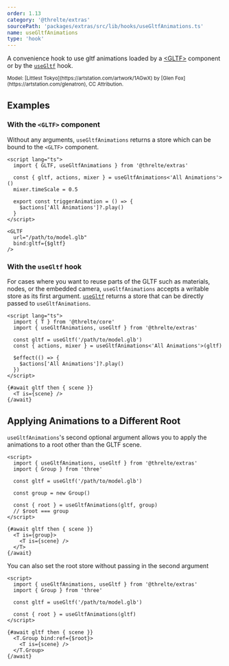 ```yaml
---
order: 1.13
category: '@threlte/extras'
sourcePath: 'packages/extras/src/lib/hooks/useGltfAnimations.ts'
name: useGltfAnimations
type: 'hook'
---
```


A convenience hook to use gltf animations loaded by a [\<GLTF>](/docs/reference/extras/gltf) component or by the [`useGltf`](/docs/reference/extras/use-gltf) hook.

<Example path="extras/use-gltf-animations" />

<small>
  Model: [Littlest Tokyo](https://artstation.com/artwork/1AGwX) by [Glen
  Fox](https://artstation.com/glenatron), CC Attribution.
</small>

## Examples

### With the `<GLTF>` component

Without any arguments, `useGltfAnimations` returns a store which can be bound to the `<GLTF>` component.

```svelte
<script lang="ts">
  import { GLTF, useGltfAnimations } from '@threlte/extras'

  const { gltf, actions, mixer } = useGltfAnimations<'All Animations'>()
  mixer.timeScale = 0.5

  export const triggerAnimation = () => {
    $actions['All Animations']?.play()
  }
</script>

<GLTF
  url="/path/to/model.glb"
  bind:gltf={$gltf}
/>
```

### With the `useGltf` hook

For cases where you want to reuse parts of the GLTF such as materials, nodes, or the embedded camera, `useGltfAnimations` accepts a writable store as its first argument. [`useGltf`](/docs/reference/extras/use-gltf) returns a store that can be directly passed to `useGltfAnimations`.

```svelte
<script lang="ts">
  import { T } from '@threlte/core'
  import { useGltfAnimations, useGltf } from '@threlte/extras'

  const gltf = useGltf('/path/to/model.glb')
  const { actions, mixer } = useGltfAnimations<'All Animations'>(gltf)

  $effect(() => {
    $actions['All Animations']?.play()
  })
</script>

{#await gltf then { scene }}
  <T is={scene} />
{/await}
```

## Applying Animations to a Different Root

`useGltfAnimations`'s second optional argument allows you to apply the animations to a root other than the GLTF scene.

```svelte
<script>
  import { useGltfAnimations, useGltf } from '@threlte/extras'
  import { Group } from 'three'

  const gltf = useGltf('/path/to/model.glb')

  const group = new Group()

  const { root } = useGltfAnimations(gltf, group)
  // $root === group
</script>

{#await gltf then { scene }}
  <T is={group}>
    <T is={scene} />
  </T>
{/await}
```

You can also set the root store without passing in the second argument

```svelte
<script>
  import { useGltfAnimations, useGltf } from '@threlte/extras'
  import { Group } from 'three'

  const gltf = useGltf('/path/to/model.glb')

  const { root } = useGltfAnimations(gltf)
</script>

{#await gltf then { scene }}
  <T.Group bind:ref={$root}>
    <T is={scene} />
  </T.Group>
{/await}
```
